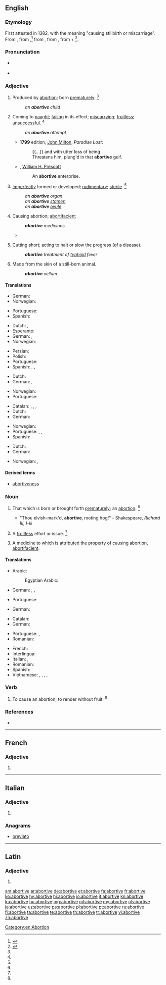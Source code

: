==English==

===Etymology===
First attested in 1382, with the meaning "causing stillbirth or miscarriage". From {{etyl|enm|en}}, from {{etyl|fro|en}} {{term|abortif|lang=fro}},<ref name=SOED>{{R:SOED5|page=7}}</ref> from {{etyl|la|en}} {{m|la|abortīvus||causing abortion}}, from {{term|aborior||miscarry, disappear|lang=la}}, from {{term|ab||amiss|lang=la}} + {{m|la|orīor||appear, be born, arise}}<ref>{{R:CDOE|page=4}}</ref>.

===Pronunciation===
* {{a|US}} {{IPA|/əˈbɔɹ.tɪv/|lang=en}}
* {{a|RP}} {{IPA|/əˈbɔː.tɪv/|lang=en}}

===Adjective===
{{en-adj}}

# {{context|obsolete|lang=en}} Produced by [[abortion]]; born [[prematurely]]. {{defdate|Attested from around (1350 to 1470) until the mid 18<sup>th</sup> century.}}<ref name=SOED/>
#: ''an '''abortive''' child''
# Coming to [[naught]]; [[failing]] in its effect; [[miscarrying]]; [[fruitless]]; [[unsuccessful]]. {{defdate|First attested in the late 16<sup>th</sup> century.}}<ref name=SOED/>
#: ''an '''abortive''' attempt''
#* '''1799''' edition, [[w:John Milton|John Milton]], ''Paradise Lost'':
#*: {{...}} and with utter loss of being
#*: Threatens him, plung'd in that '''abortive''' gulf.
#* {{rfdate}}, [[w:William H. Prescott|William H. Prescott]]
#*: An '''abortive''' enterprise.
# {{context|biology|lang=en}} [[imperfectly|Imperfectly]] formed or developed; [[rudimentary]]; [[sterile]]. {{defdate|First attested in the mid 18<sup>th</sup> century.}}<ref name=SOED/>
#: ''an '''abortive''' organ''
#: ''an '''abortive''' [[stamen]]''
#: ''an '''abortive''' [[ovule]]''
# {{context|medicine|rare|attributive|lang=en}} Causing abortion; [[abortifacient]]
#: '''''abortive''' medicines''
#* {{rfquotek|Parr}}
# {{context|medicine|lang=en}} Cutting short; acting to halt or slow the progress (of a disease).
#: '''''abortive''' treatment of [[typhoid]] fever''
# Made from the skin of a still-born animal.
#: '''''abortive''' vellum''

====Translations====
{{trans-top|produced by abortion; born prematurely}}
* German: {{t|de|abgetrieben}}
* Norwegian: {{t+|no|abortiv}}
{{trans-mid}}
* Portuguese: {{t|pt|abortivo}}
* Spanish: {{t+|es|abortivo}}
{{trans-bottom}}

{{trans-top|coming to naught; fruitless}}
* Dutch: {{t+|nl|vruchteloos}}, {{t+|nl|tevergeefs}}
* Esperanto: {{t|eo|aborta}}
* German: {{t+|de|erfolglos}}, {{t|de|wirkungslos}}
* Norwegian: {{t|no|fruktløs}}
{{trans-mid}}
* Persian: {{t|fa|بی نتیجه|sc=fa-Arab}}
* Polish: {{t|pl|nieudany}}
* Portuguese: {{t|pt|abortivo}}
* Spanish: {{t+|es|fracasado}}, {{t+|es|frustrado}}, {{t+|es|malogrado}}
{{trans-bottom}}

{{trans-top|imperfectly formed or developed; rudimentary; sterile}}
* Dutch: {{t+|nl|rudimentair}}
* German: {{t|de|unvollkommen}}, {{t+|de|rudimentär}}
{{trans-mid}}
* Norwegian: {{t+|no|abortiv}}
* Portuguese: {{t|pt|abortivo}}
{{trans-bottom}}

{{trans-top|causing abortion}}
* Catalan: {{t|ca|abortiu|m}}, {{t|ca|abortiva|f}}, {{t|ca|avortiu|m}}, {{t|ca|avortiva|f}}
* Dutch: {{t+|nl|afdrijvend}}
* German: {{t|de|abtreibend}}
{{trans-mid}}
* Norwegian: {{t+|no|abortiv}}
* Portuguese: {{t|pt|abortivo}}, {{t|pt|abortífero}}, {{t|pt|amblótico}}
* Spanish: {{t+|es|abortivo}}
{{trans-bottom}}

{{trans-top|medicine: cutting short}}
* Dutch: {{t+|nl|gestopt}}
* German: {{t+|de|abbrechen}}
{{trans-mid}}
* Norwegian: {{t+|no|abortiv}}, {{t|no|avbrutt}}
{{trans-bottom}}

====Derived terms====
* [[abortiveness]]

===Noun===
{{en-noun}}

# {{context|obsolete|lang=en}} That which is born or brought forth [[prematurely]]; an [[abortion]]. {{defdate|Attested from around (1150 to 1350) until the mid 18<sup>th</sup> century.}}<ref name=SOED/>
#* "Thou elvish-mark'd, '''abortive''', rooting hog!" - Shakespeare, ''Richard III, I-iii''
# {{context|obsolete|lang=en}} A [[fruitless]] effort or issue. {{defdate|Attested from the early 17<sup>th</sup> century until the early 18<sup>th</sup> century.}}<ref name=SOED/>
# {{context|obsolete|lang=en}} A medicine to which is [[attributed]] the property of causing abortion, [[abortifacient]].

====Translations====
{{trans-top|that which is born or brought forth prematurely; an abortion}}
* Arabic: {{t|ar|سَقْط|m}}
*: Egyptian Arabic: {{t|arz|سقط|m|tr=saʔṭ|sc=Arab}}
* German: {{t+|de|Abort|m}}, {{t+|de|Abtreibung|f}}, {{t+|de|Interruptio|n}}
{{trans-mid}}
* Portuguese: {{t|pt|aborto|m}}
{{trans-bottom}}

{{trans-top|fruitless effort}}
* German: {{t|de|Erfolglosigkeit|f}}
{{trans-mid}}
{{trans-bottom}}

{{trans-top|a medicine}}
* Catalan: {{t|ca|abortiu|m}}
* German: {{t|de|Abtreibungsmittel|n}}
{{trans-mid}}
* Portuguese: {{t|pt|abortivo|m}}, {{t|pt|amblótico}}
* Romanian: {{t+|ro|abortiv|n}}
{{trans-bottom}}

{{checktrans-top}}
* French: {{t+check|fr|abortif}}
* Interlingua: {{t-check|ia|abortive}}
* Italian: {{t-check|it|abortito}}, {{t-check|it|abortivo}}
* Romanian: {{t+check|ro|abortiv}}
* Spanish: {{t+check|es|abortivo}}
* Vietnamese: {{t-check|vi|đẻ non}}, {{t-check|vi|non yếu}}, {{t-check|vi|chết non chết yểu}}, {{t-check|vi|sớm thất bại}}, {{t-check|vi|không phát triển đầy đủ}}
{{trans-bottom}}

===Verb===
{{en-verb|abortiv}}

# {{context|transitive|obsolete|lang=en}} To cause an abortion; to render without fruit. {{defdate|Attested only in the 17<sup>th</sup> century.}}<ref name=SOED/>

===References===
* {{R:Webster 1913}}
<references/>

----

==French==

===Adjective===
{{head|fr|adjective form}}

# {{feminine singular of|abortif|lang=fr}}

----

==Italian==

===Adjective===
{{head|it|adjective form}} {{g|f-p}}

# {{feminine plural of|abortivo|lang=it}}

===Anagrams===
* [[breviato#Italian|breviato]]

----

==Latin==

===Adjective===
{{la-adj-form|abortīve}}

# {{inflection of|abortīvus||voc|m|s|lang=la}}

[[Category:en:Abortion]]

[[am:abortive]]
[[ar:abortive]]
[[de:abortive]]
[[et:abortive]]
[[fa:abortive]]
[[fr:abortive]]
[[ko:abortive]]
[[hy:abortive]]
[[hi:abortive]]
[[io:abortive]]
[[it:abortive]]
[[kn:abortive]]
[[ku:abortive]]
[[hu:abortive]]
[[mg:abortive]]
[[ml:abortive]]
[[my:abortive]]
[[nl:abortive]]
[[ja:abortive]]
[[uz:abortive]]
[[ps:abortive]]
[[pl:abortive]]
[[pt:abortive]]
[[ru:abortive]]
[[fi:abortive]]
[[ta:abortive]]
[[te:abortive]]
[[th:abortive]]
[[tr:abortive]]
[[vi:abortive]]
[[zh:abortive]]
